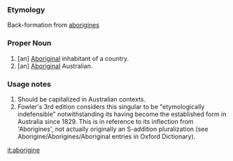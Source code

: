 ===Etymology===
Back-formation from [[aborigines]]
===Proper Noun===
#[an] [[Aboriginal]] inhabitant of a country.
#[an] [[Aboriginal]] Australian.

===Usage notes===
#Should be capitalized in Australian contexts.
#Fowler's 3rd edition considers this singular to be "etymologically indefensible" notwithstanding its having become the established form in Australia since 1829.  This is in reference to its inflection from 'Aborigines', not actually originally an S-addition pluralization (see Aborigine/Aborigines/Aboriginal entries in Oxford Dictionary).

[[it:aborigine]]